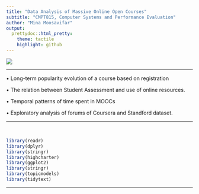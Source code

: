```yaml
---
title: "Data Analysis of Massive Online Open Courses"
subtitle: "CMPT815, Computer Systems and Performance Evaluation"
author: "Mina Moosavifar"
output:
  prettydoc::html_pretty:
    theme: tactile
    highlight: github
---
```


<div align="center">
<img  src="images/mooc.jpg"  align = 'center'>
</div>



***
<p>
• Long-term popularity evolution of a course based on registration

• The relation between Student Assessment and use of online resources.

• Temporal patterns of time spent in MOOCs

• Exploratory analysis of forums of Coursera and Standford dataset.
</p>
***
<p>

<br>
</p>

```r
library(readr)
library(dplyr)
library(stringr)
library(highcharter)
library(ggplot2)
library(stringr)
library(topicmodels)
library(tidytext)
```
***
